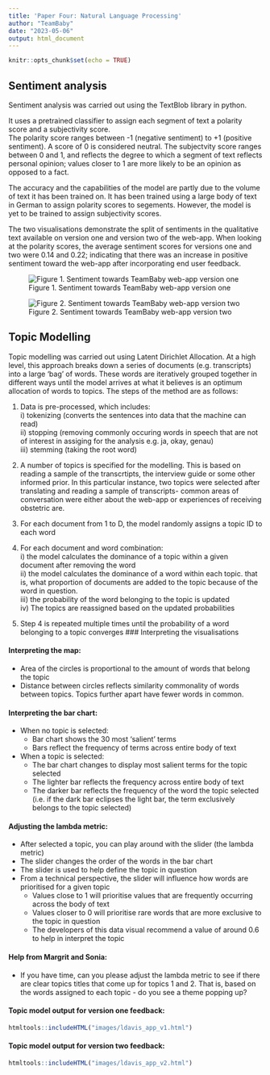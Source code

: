 ```yaml
---
title: 'Paper Four: Natural Language Processing'
author: "TeamBaby"
date: "2023-05-06"
output: html_document
---
```


```r
knitr::opts_chunk$set(echo = TRUE)
```

## Sentiment analysis

Sentiment analysis was carried out using the TextBlob library in python.  

It uses a pretrained classifier to assign each segment of text a polarity score and a subjectivity score.  
The polarity score ranges between -1 (negative sentiment) to +1 (positive sentiment). A score of 0 is considered neutral. The subjectvity score ranges between 0 and 1, and reflects the degree to which a segment of text reflects personal opinion; values closer to 1 are more likely to be an opinion as opposed to a fact.   

The accuracy and the capabilities of the model are partly due to the volume of text it has been trained on. 
It has been trained using a large body of text in German to assign polarity scores to segements. However, the model is yet to be trained to assign subjectivity scores.

The two visualisations demonstrate the split of sentiments in the qualitative text available on version one and version two of the web-app. When looking at the polarity scores, the average sentiment scores for versions one and two were 0.14 and 0.22; indicating that there was an increase in positive sentiment toward the web-app after incorporating end user feedback.

![Figure 1. Sentiment towards TeamBaby web-app version one](images/app_v1_sentiment.png)

![Figure 2. Sentiment towards TeamBaby web-app version two](images/app_v2_sentiment.png)

## Topic Modelling

Topic modelling was carried out using Latent Dirichlet Allocation. At a high level, this approach breaks down a series of documents (e.g. transcripts) into a large 'bag' of words. These words are iteratively grouped together in different ways until the model arrives at what it believes is an optimum allocation of words to topics. The steps of the method are as follows:  

  1) Data is pre-processed, which includes:  
    i) tokenizing (converts the sentences into data that the machine can read)  
    ii) stopping (removing commonly occuring words in speech that are not of interest in assiging for the analysis e.g. ja, okay, genau)  
    iii) stemming (taking the root word)  
    
  2) A number of topics is specified for the modelling. This is based on reading a sample of the transcrtipts, the interview guide or some other informed prior. In this particular instance, two topics were selected after translating and reading a sample of transcripts- common areas of conversation were either about the web-app or experiences of receiving obstetric are.  
  
  3) For each document from 1 to D, the model randomly assigns a topic ID to each word  
  
  4) For each document and word combination:  
    i) the model calculates the dominance of a topic within a given document after removing the word  
    ii) the model calculates the dominance of a word within each topic. that is, what proportion of documents are added to the topic because of the word in question.  
    iii) the probability of the word belonging to the topic is updated  
    iv) The topics are reassigned based on the updated probabilities  
  
  5) Step 4 is repeated multiple times until the probability of a word belonging to a topic converges
### Interpreting the visualisations

#### Interpreting the map:  
  
  -	Area of the circles is proportional to the amount of words that belong the topic  
  -	Distance between circles reflects similarity commonality of words between topics. Topics further apart have fewer words in common.  

#### Interpreting the bar chart:  
  
  -	When no topic is selected:  
      - Bar chart shows the 30 most ‘salient’ terms  
      - Bars reflect the frequency of terms across entire body of text  
  -	When a topic is selected:  
      - The bar chart changes to display most salient terms for the topic selected  
      - The lighter bar reflects the frequency across entire body of text  
      - The darker bar reflects the frequency of the word the topic selected (i.e. if the dark bar eclipses the light bar, the term exclusively belongs to the topic selected)

#### Adjusting the lambda metric:  
  
  - After selected a topic, you can play around with the slider (the lambda metric)  
  - The slider changes the order of the words in the bar chart  
  - The slider is used to help define the topic in question  
  - From a technical perspective, the slider will influence how words are prioritised for a given topic  
    - Values close to 1 will prioritise values that are frequently occurring across the body of text  
    - Values closer to 0  will prioritise rare words that are more exclusive to the topic in question  
    - The developers of this data visual recommend a value of around 0.6 to help in interpret the topic	

#### Help from Margrit and Sonia:  

  - If you have time, can you please adjust the lambda metric to see if there are clear topics titles that come up for topics 1 and 2. That is, based on the words assigned to each topic - do you see a theme popping up?

#### Topic model output for version one feedback: 

```r
htmltools::includeHTML("images/ldavis_app_v1.html")
```

#### Topic model output for version two feedback: 

```r
htmltools::includeHTML("images/ldavis_app_v2.html")
```
